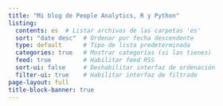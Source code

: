 ---
title: "Mi blog de People Analytics, R y Python"
listing:
  contents: es  # Listar archivos de las carpetas 'es' 
  sort: "date desc"  # Ordenar por fecha descendente
  type: default      # Tipo de lista predeterminada
  categories: true   # Mostrar categorías (si las tienes)
  feed: true         # Habilitar feed RSS
  sort-ui: false     # Deshabilitar interfaz de ordenación
  filter-ui: true    # Habilitar interfaz de filtrado
page-layout: full
title-block-banner: true
---
